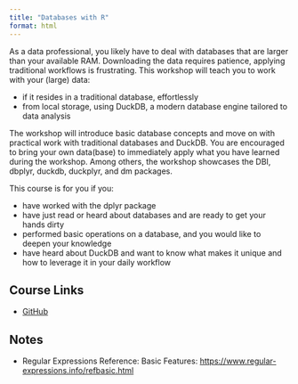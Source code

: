 ```yaml
---
title: "Databases with R"
format: html
---
```


As a data professional, you likely have to deal with databases that are larger than your available RAM. Downloading the data requires patience, applying traditional workflows is frustrating. This workshop will teach you to work with your (large) data:

* if it resides in a traditional database, effortlessly
* from local storage, using DuckDB, a modern database engine tailored to data analysis

The workshop will introduce basic database concepts and move on with practical work with traditional databases and DuckDB. You are encouraged to bring your own data(base) to immediately apply what you have learned during the workshop. Among others, the workshop showcases the DBI, dbplyr, duckdb, duckplyr, and dm packages.

This course is for you if you:

* have worked with the dplyr package
* have just read or heard about databases and are ready to get your hands dirty
* performed basic operations on a database, and you would like to deepen your knowledge
* have heard about DuckDB and want to know what makes it unique and how to leverage it in your daily workflow

## Course Links
* [GitHub](https://github.com/posit-conf-2024/databases/)

## Notes
* Regular Expressions Reference: Basic Features: [https://www.regular-expressions.info/refbasic.html](https://www.regular-expressions.info/refbasic.html)